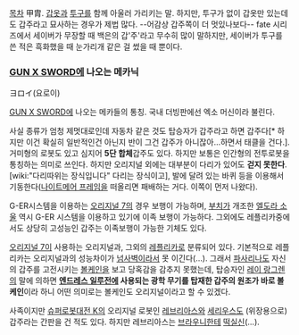 [[목차]]
甲胄. [[갑옷]]과 [[투구]]를 함께 아울러 가리키는 말. 하지만, 투구가 없이 갑옷만 있는데도 갑주라고 묘사하는 경우가 제법 많다. --어감상 갑주쪽이 더 멋있나보다-- fate 시리즈에서 세이버가 무장할 때 백은의 갑'주'라고 무수히 많이 말하지만, 세이버가 투구를 쓴 적은 흑화했을 때 눈가리개 같은 걸 썼을 때 뿐이다. 

=== [[GUN X SWORD]]에 나오는 메카닉 ===
ヨロイ(요로이)

[[GUN X SWORD]]에 나오는 메카들의 통칭. 국내 더빙판에선 엑소 머신이라 불린다.

사실 종류가 엄청 제멋대로인데 자동차 같은 것도 탑승자가 갑주라고 하면 갑주다[* 하지만 이건 확실히 일반적인건 아닌지 반이 그건 갑주가 아니잖아...하면서 태클을 건다.]. 거미형의 로봇도 있고 심지어 '''5단 합체'''갑주도 있다. 하지만 보통은 인간형의 전투로봇을 통칭하는 의미로 쓰인다. 하지만 오리지널 외에는 대부분이 다리가 있어도 '''걷지 못한다'''. [wiki:"다리따위는 장식입니다" 다리는 장식이고], 발에 달려 있는 바퀴 등을 이용해서 기동한다([[나이트메어 프레임]]을 떠올리면 패배하는 거다. 이쪽이 먼저 나왔다).

G-ER시스템을 이용하는 [[오리지널 7]]의 경우 보행이 가능하며, [[부치]]가 개조한 [[엘도라 소울]] 역시 G-ER 시스템을 이용하고 있기에 이족 보행이 가능하다. 그외에도 레플리카중에서도 상당히 고성능인 갑주는 이족보행이 가능한 기체도 있다.

[[오리지널 7]]이 사용하는 오리지널과, 그외의 [[레플리카]]로 분류되어 있다. 기본적으로 레플리카는 오리지널과의 성능차이가 [[넘사벽]]이라서 못 이긴다(…). 그래서 [[파사리나]]도 자신의 갑주를 고전시키는 [[볼케인]]을 보고 당혹감을 감추지 못했는데, 탑승자인 [[레이 랑그렌]]의 말에 의하면 '''[[엔드레스 일루전]]에 사용되는 광학 무기를 탑재한 갑주의 원조가 바로 볼케인'''이라 하니 어떤 의미로는 볼케인도 오리지널이라고 할 수 있겠다.

사족이지만 [[슈퍼로봇대전 K]]의 오리지널 로봇인 [[레브리아스]]와 [[세리우스]]도 (위장용으로) 갑주라는 간판을 건 적도 있다. 하지만 레브리아스는 [[브라우니]]한테 [[떡실신]](...).
